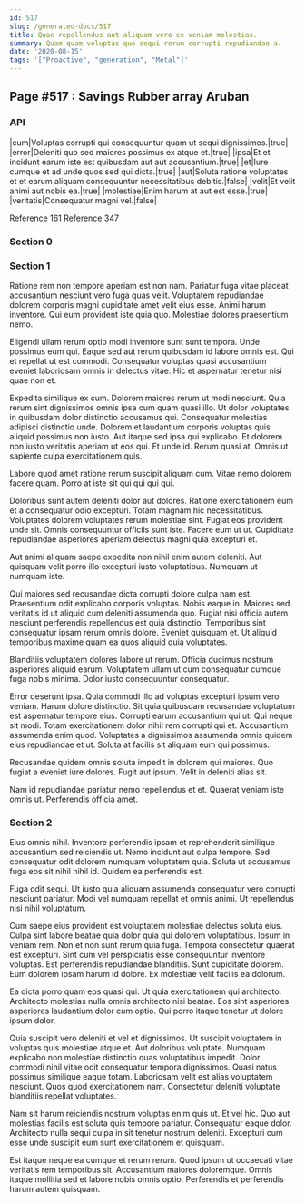 ```yaml
---
id: 517
slug: /generated-docs/517
title: Quae repellendus aut aliquam vero ex veniam molestias.
summary: Quam quam voluptas quo sequi rerum corrupti repudiandae a.
date: '2020-08-15'
tags: '["Proactive", "generation", "Metal"]'
---
```

## Page #517 : Savings Rubber array Aruban

### API

|eum|Voluptas corrupti qui consequuntur quam ut sequi dignissimos.|true|
|error|Deleniti quo sed maiores possimus ex atque et.|true|
|ipsa|Et et incidunt earum iste est quibusdam aut aut accusantium.|true|
|et|Iure cumque et ad unde quos sed qui dicta.|true|
|aut|Soluta ratione voluptates et et earum aliquam consequuntur necessitatibus debitis.|false|
|velit|Et velit animi aut nobis ea.|true|
|molestiae|Enim harum at aut est esse.|true|
|veritatis|Consequatur magni vel.|false|

Reference [161](/generated-docs/161)
Reference [347](/generated-docs/347)


### Section 0

### Section 1
Ratione rem non tempore aperiam est non nam. Pariatur fuga vitae placeat accusantium nesciunt vero fuga quas velit. Voluptatem repudiandae dolorem corporis magni cupiditate amet velit eius esse. Animi harum inventore. Qui eum provident iste quia quo. Molestiae dolores praesentium nemo.
 Eligendi ullam rerum optio modi inventore sunt sunt tempora. Unde possimus eum qui. Eaque sed aut rerum quibusdam id labore omnis est. Qui et repellat ut est commodi. Consequatur voluptas quasi accusantium eveniet laboriosam omnis in delectus vitae. Hic et aspernatur tenetur nisi quae non et.
 Expedita similique ex cum. Dolorem maiores rerum ut modi nesciunt. Quia rerum sint dignissimos omnis ipsa cum quam quasi illo. Ut dolor voluptates in quibusdam dolor distinctio accusamus qui. Consequatur molestias adipisci distinctio unde. Dolorem et laudantium corporis voluptas quis aliquid possimus non iusto.
Aut itaque sed ipsa qui explicabo. Et dolorem non iusto veritatis aperiam ut eos qui. Et unde id. Rerum quasi at. Omnis ut sapiente culpa exercitationem quis.
 Labore quod amet ratione rerum suscipit aliquam cum. Vitae nemo dolorem facere quam. Porro at iste sit qui qui qui qui.
 Doloribus sunt autem deleniti dolor aut dolores. Ratione exercitationem eum et a consequatur odio excepturi. Totam magnam hic necessitatibus.
Voluptates dolorem voluptates rerum molestiae sint. Fugiat eos provident unde sit. Omnis consequuntur officiis sunt iste. Facere eum ut ut. Cupiditate repudiandae asperiores aperiam delectus magni quia excepturi et.
 Aut animi aliquam saepe expedita non nihil enim autem deleniti. Aut quisquam velit porro illo excepturi iusto voluptatibus. Numquam ut numquam iste.
 Qui maiores sed recusandae dicta corrupti dolore culpa nam est. Praesentium odit explicabo corporis voluptas. Nobis eaque in.
Maiores sed veritatis id ut aliquid cum deleniti assumenda quo. Fugiat nisi officia autem nesciunt perferendis repellendus est quia distinctio. Temporibus sint consequatur ipsam rerum omnis dolore. Eveniet quisquam et. Ut aliquid temporibus maxime quam ea quos aliquid quia voluptates.
 Blanditiis voluptatem dolores labore ut rerum. Officia ducimus nostrum asperiores aliquid earum. Voluptatem ullam ut cum consequatur cumque fuga nobis minima. Dolor iusto consequuntur consequatur.
 Error deserunt ipsa. Quia commodi illo ad voluptas excepturi ipsum vero veniam. Harum dolore distinctio. Sit quia quibusdam recusandae voluptatum est aspernatur tempore eius. Corrupti earum accusantium qui ut.
Qui neque sit modi. Totam exercitationem dolor nihil rem corrupti qui et. Accusantium assumenda enim quod. Voluptates a dignissimos assumenda omnis quidem eius repudiandae et ut. Soluta at facilis sit aliquam eum qui possimus.
 Recusandae quidem omnis soluta impedit in dolorem qui maiores. Quo fugiat a eveniet iure dolores. Fugit aut ipsum. Velit in deleniti alias sit.
 Nam id repudiandae pariatur nemo repellendus et et. Quaerat veniam iste omnis ut. Perferendis officia amet.
### Section 2
Eius omnis nihil. Inventore perferendis ipsam et reprehenderit similique accusantium sed reiciendis ut. Nemo incidunt aut culpa tempore. Sed consequatur odit dolorem numquam voluptatem quia. Soluta ut accusamus fuga eos sit nihil nihil id. Quidem ea perferendis est.
 Fuga odit sequi. Ut iusto quia aliquam assumenda consequatur vero corrupti nesciunt pariatur. Modi vel numquam repellat et omnis animi. Ut repellendus nisi nihil voluptatum.
 Cum saepe eius provident est voluptatem molestiae delectus soluta eius. Culpa sint labore beatae quia dolor quia qui dolorem voluptatibus. Ipsum in veniam rem. Non et non sunt rerum quia fuga. Tempora consectetur quaerat est excepturi.
Sint cum vel perspiciatis esse consequuntur inventore voluptas. Est perferendis repudiandae blanditiis. Sunt cupiditate dolorem. Eum dolorem ipsam harum id dolore. Ex molestiae velit facilis ea dolorum.
 Ea dicta porro quam eos quasi qui. Ut quia exercitationem qui architecto. Architecto molestias nulla omnis architecto nisi beatae. Eos sint asperiores asperiores laudantium dolor cum optio. Qui porro itaque tenetur ut dolore ipsum dolor.
 Quia suscipit vero deleniti et vel et dignissimos. Ut suscipit voluptatem in voluptas quis molestiae atque et. Aut doloribus voluptate. Numquam explicabo non molestiae distinctio quas voluptatibus impedit.
Dolor commodi nihil vitae odit consequatur tempora dignissimos. Quasi natus possimus similique eaque totam. Laboriosam velit est alias voluptatem nesciunt. Quos quod exercitationem nam. Consectetur deleniti voluptate blanditiis repellat voluptates.
 Nam sit harum reiciendis nostrum voluptas enim quis ut. Et vel hic. Quo aut molestias facilis est soluta quis tempore pariatur. Consequatur eaque dolor. Architecto nulla sequi culpa in sit tenetur nostrum deleniti. Excepturi cum esse unde suscipit eum sunt exercitationem et quisquam.
 Est itaque neque ea cumque et rerum rerum. Quod ipsum ut occaecati vitae veritatis rem temporibus sit. Accusantium maiores doloremque. Omnis itaque mollitia sed et labore nobis omnis optio. Perferendis et perferendis harum autem quisquam.
